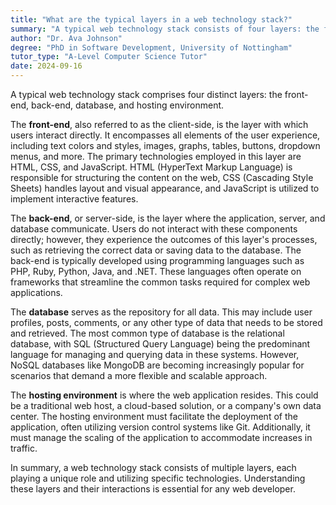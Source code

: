 ```yaml
---
title: "What are the typical layers in a web technology stack?"
summary: "A typical web technology stack consists of four layers: the front-end, back-end, database, and hosting environment."
author: "Dr. Ava Johnson"
degree: "PhD in Software Development, University of Nottingham"
tutor_type: "A-Level Computer Science Tutor"
date: 2024-09-16
---
```


A typical web technology stack comprises four distinct layers: the front-end, back-end, database, and hosting environment.

The **front-end**, also referred to as the client-side, is the layer with which users interact directly. It encompasses all elements of the user experience, including text colors and styles, images, graphs, tables, buttons, dropdown menus, and more. The primary technologies employed in this layer are HTML, CSS, and JavaScript. HTML (HyperText Markup Language) is responsible for structuring the content on the web, CSS (Cascading Style Sheets) handles layout and visual appearance, and JavaScript is utilized to implement interactive features.

The **back-end**, or server-side, is the layer where the application, server, and database communicate. Users do not interact with these components directly; however, they experience the outcomes of this layer's processes, such as retrieving the correct data or saving data to the database. The back-end is typically developed using programming languages such as PHP, Ruby, Python, Java, and .NET. These languages often operate on frameworks that streamline the common tasks required for complex web applications.

The **database** serves as the repository for all data. This may include user profiles, posts, comments, or any other type of data that needs to be stored and retrieved. The most common type of database is the relational database, with SQL (Structured Query Language) being the predominant language for managing and querying data in these systems. However, NoSQL databases like MongoDB are becoming increasingly popular for scenarios that demand a more flexible and scalable approach.

The **hosting environment** is where the web application resides. This could be a traditional web host, a cloud-based solution, or a company's own data center. The hosting environment must facilitate the deployment of the application, often utilizing version control systems like Git. Additionally, it must manage the scaling of the application to accommodate increases in traffic.

In summary, a web technology stack consists of multiple layers, each playing a unique role and utilizing specific technologies. Understanding these layers and their interactions is essential for any web developer.
    